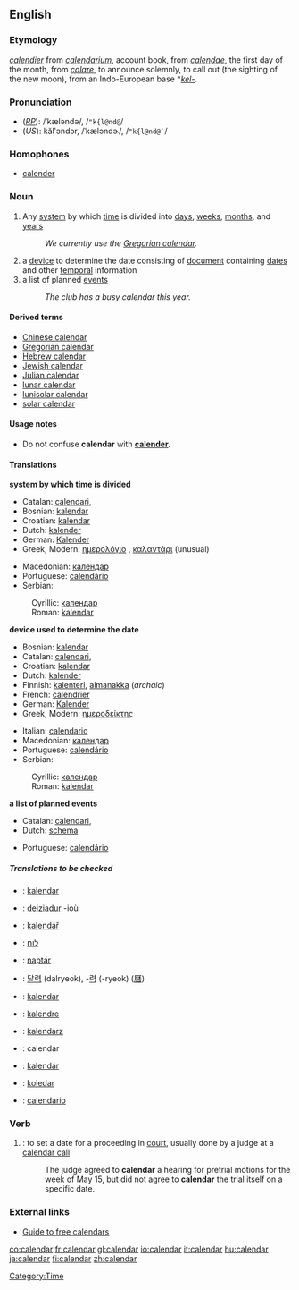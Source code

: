 ==English==
===Etymology===
{{OF.}} ''[[calendier]]'' from {{L.}} ''[[calendarium]]'', account book, from ''[[calendae]]'', the first day of the month, from ''[[calare]]'', to announce solemnly, to call out (the sighting of the new moon), from an Indo-European base *''[[kel-]]''.

===Pronunciation===
*(''[[RP]]''): /ˈkæləndə/, /<tt>"k{l@nd@</tt>/
*(''US''): kălʹəndər, /ˈkæləndɚ/, /<tt>"k{l@nd@`</tt>/

===Homophones===
*[[calender]]

===Noun===
{{en-noun-reg}}
{{wikipedia}}

# Any [[system]] by which [[time]] is divided into [[day]]s, [[week]]s, [[month]]s, and [[year]]s
#:''We currently use the [[Gregorian calendar]].''
#a [[device]] to determine the date consisting of [[document]] containing [[date]]s and other [[temporal]] information
#a list of planned [[event]]s
#:''The club has a busy calendar this year.''

====Derived terms====
*[[Chinese calendar]]
*[[Gregorian calendar]]
*[[Hebrew calendar]]
*[[Jewish calendar]]
*[[Julian calendar]]
*[[lunar calendar]]
*[[lunisolar calendar]]
*[[solar calendar]]

====Usage notes====
*Do not confuse '''calendar''' with '''[[calender]]'''.

====Translations====

'''system by which time is divided'''
{{top}}
*Catalan: [[calendari]], {{m}}
*Bosnian: [[kalendar#Bosnian|kalendar]] {{m}}
*Croatian: [[kalendar#Croatian|kalendar]] {{m}}
*Dutch: [[kalender]] {{m}}
*German: [[Kalender]] {{m}}
*Greek, Modern: [[ημερολόγιο]] <!--pronunciation belongs on Greek page [ime̞ro̞ˈlo̞ʝiˌo̞]--> {{n}}, [[καλαντάρι]] <!--pronunciation belongs on Greek page [ˌkalaˈ(n)dari]--> {{n}} (unusual)
{{mid}}
*Macedonian: [[календар#Macedonian|календар]] {{m}}
*Portuguese: [[calendário]] {{m}}
*Serbian:
:Cyrillic: [[календар#Serbian|календар]] {{m}}
:Roman: [[kalendar#Serbian|kalendar]] {{m}}
{{bottom}}

'''device used to determine the date'''
{{top}}
*Bosnian: [[kalendar#Bosnian|kalendar]] {{m}}
*Catalan: [[calendari]], {{m}}
*Croatian: [[kalendar#Croatian|kalendar]] {{m}}
*Dutch: [[kalender]] {{m}}
*Finnish: [[kalenteri]], [[almanakka]] (''archaic'')
*French: [[calendrier]] {{m}}
*German: [[Kalender]] {{m}}
*Greek, Modern: [[ημεροδείκτης]]<!--pronunciation belongs on Greek page  [iˌme̞ro̞ˈðiktis]--> {{m}}
{{mid}}
*Italian: [[calendario]] {{m}}
*Macedonian: [[календар#Macedonian|календар]] {{m}}
*Portuguese: [[calendário]] {{m}}
*Serbian:
:Cyrillic: [[календар#Serbian|календар]] {{m}}
:Roman: [[kalendar#Serbian|kalendar]] {{m}}
{{bottom}}

'''a list of planned events'''
{{top}}
*Catalan: [[calendari]], {{m}}
*Dutch: [[schema]] {{n}}
{{mid}}
*Portuguese: [[calendário]] {{m}}
{{bottom}}

=====Translations to be checked=====
<!--Remove this section once all of the translations below have been moved into the tables above.-->
{{checktrans}}
*{{ttbc|Albanian}}: [[kalendar]] {{m}}
*{{ttbc|Breton}}: [[deiziadur]] {{m}} -ioù
*{{ttbc|Czech}}: [[kalendář]] {{m}}
*{{ttbc|Hebrew}}: [[לוח]]
*{{ttbc|Hungarian}}: [[naptár]]
*{{ttbc|Korean}}: [[달력]] (dalryeok), -[[력]] (-ryeok) ([[曆]])
*{{ttbc|Malay}}: [[kalendar]]
*{{ttbc|Novial}}: [[kalendre]]
*{{ttbc|Polish}}: [[kalendarz]] {{m}}
*{{ttbc|Romanian}}: calendar {{n}}
*{{ttbc|Slovak}}: [[kalendár]] {{m}}
*{{ttbc|Slovenian}}: [[koledar]] {{m}}
*{{ttbc|Spanish}}: [[calendario]] {{m}}

===Verb===
{{en-infl-reg-consonant|calendar||}}
#{{law}}: to set a date for a proceeding in [[court]], usually done by a judge at a [[calendar call]]
#:The judge agreed to '''calendar''' a hearing for pretrial motions for the week of May 15, but did not agree to '''calendar''' the trial itself on a specific date.

===External links===
*[http://www.smart-info-guide.com/free-calendars Guide to free calendars]

[[Category:Time]]

[[co:calendar]]
[[fr:calendar]]
[[gl:calendar]]
[[io:calendar]]
[[it:calendar]]
[[hu:calendar]]
[[ja:calendar]]
[[fi:calendar]]
[[zh:calendar]]